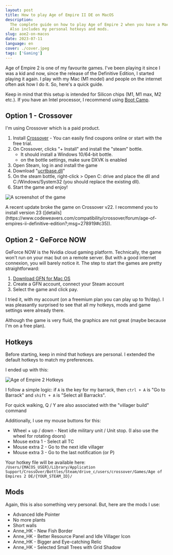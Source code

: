 ```yaml
---
layout: post
title: How to play Age of Empire II DE on MacOS
description:
  The complete guide on how to play Age of Empire 2 when you have a Mac (crossover or GeForce NOW).
  Also includes my personal hotkeys and mods.
slug: aoe2-on-macos
date: 2023-07-11
language: en
cover: ./cover.jpeg
tags: ['Gaming']
---
```



Age of Empire 2 is one of my favourite games. I've been playing it since I was a kid and now, since
the release of the Definitive Edition, I started playing it again. I play with my Mac (M1 model) and
people on the internet often ask how I do it. So, here's a quick guide.

Keep in mind that this setup is intended for Silicon chips (M1, M1 max, M2 etc.). If you have an
Intel processor, I recommend using [Boot Camp](https://support.apple.com/en-us/HT201468).

## Option 1 - Crossover

I'm using Crossover which is a paid product.

1. Install [Crossover](https://www.codeweavers.com/crossover#mac) - You can easily find coupons
   online or start with the free trial.
2. On Crossover, clicks "+ Install" and install the "steam" bottle.
   - It should install a Windows 10/64-bit bottle.
   - on the bottle settings, make sure DXVK is enabled
3. Open Steam, log in and install the game
4. Download
   "[ucrtbase.dll](https://community.pcgamingwiki.com/files/file/2081-ucrtbasedll-extracted-from-microsoft-visual-c-2015-redistributable-update-3-rc/)"
5. On the steam bottle, right-click > Open C: drive and place the dll and C:/Windows/System32 (you
   should replace the existing dll).
6. Start the game and enjoy!

![A screenshot of the game](./game.jpg)

<Warning title="Heads-up!">
  A recent update broke the game on Crossover v22. I recommend you to install version 23
  ([details](https://www.codeweavers.com/compatibility/crossover/forum/age-of-empires-ii-definitive-edition?;msg=278919#c35)).
</Warning>

## Option 2 - GeForce NOW

GeForce NOW is the Nvidia cloud gaming platform. Technically, the game won't run on your mac but on
a remote server. But with a good internet connexion, you will barely notice it. The step to start
the games are pretty straightforward:

1. [Download GFN for Mac OS](https://www.nvidia.com/en-us/geforce-now/download/)
2. Create a GFN account, connect your Steam account
3. Select the game and click pay.

I tried it, with my account (on a freemium plan you can play up to 1h/day). I was pleasantly
surprised to see that all my hotkeys, mods and game settings were already there.

Although the game is very fluid, the graphics are not great (maybe because I'm on a free plan).

## Hotkeys

Before starting, keep in mind that hotkeys are personal. I extended the default hotkeys to match my
preferences.

I ended up with this:

![Age of Empire 2 Hotkeys](./hotkeys.jpg)

I follow a simple logic: if `A` is the key for my barrack, then `ctrl + A` is "Go to Barrack" and
`shift + A` is "Select all Barracks".

For quick walking, Q / Y are also associated with the "villager build" command

Additionally, I use my mouse buttons for this:

- Wheel + up / down - Next idle military unit / Unit stop. (I also use the wheel for rotating doors)
- Mouse extra 1 - Select all TC
- Mouse extra 2 - Go to the next idle villager
- Mouse extra 3 - Go to the last notification (or P)

Your hotkey file will be available here:
`/Users/{MACOS_USER}/Library/Application Support/CrossOver/Bottles/Steam/drive_c/users/crossover/Games/Age of Empires 2 DE/{YOUR_STEAM_ID}/`

## Mods

Again, this is also something very personal. But, here are the mods I use:

- Advanced Idle Pointer
- No more plants
- Short walls
- Anne_HK - New Fish Border
- Anne_HK - Better Resource Panel and Idle Villager Icon
- Anne_HK - Bigger and Eye-catching Relic
- Anne_HK - Selected Small Trees with Grid Shadow
